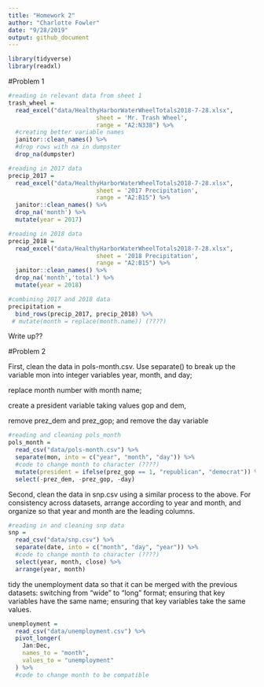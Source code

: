 ```yaml
---
title: "Homework 2"
author: "Charlotte Fowler"
date: "9/28/2019"
output: github_document
---
```


```r
library(tidyverse)
library(readxl)
```


#Problem 1
```r
#reading in relevant data from sheet 1
trash_wheel = 
  read_excel("data/HealthyHarborWaterWheelTotals2018-7-28.xlsx", 
                         sheet = 'Mr. Trash Wheel',
                         range = "A2:N338") %>% 
  #creating better variable names
  janitor::clean_names() %>%  
  #drop rows with na in dumpster
  drop_na(dumpster)

#reading in 2017 data
precip_2017 =
  read_excel("data/HealthyHarborWaterWheelTotals2018-7-28.xlsx", 
                         sheet = '2017 Precipitation',
                         range = "A2:B15") %>%
  janitor::clean_names() %>% 
  drop_na('month') %>% 
  mutate(year = 2017)

#reading in 2018 data
precip_2018 =
  read_excel("data/HealthyHarborWaterWheelTotals2018-7-28.xlsx", 
                         sheet = '2018 Precipitation',
                         range = "A2:B15") %>%
  janitor::clean_names() %>% 
  drop_na('month','total') %>% 
  mutate(year = 2018)
```

```r
#combining 2017 and 2018 data
precipitation = 
  bind_rows(precip_2017, precip_2018) %>% 
 # mutate(month = replace(month.name)) (????)
```
Write up??


#Problem 2

First, clean the data in pols-month.csv. Use separate() to break up the variable mon into integer variables year, month, and day; 

replace month number with month name; 

create a president variable taking values gop and dem, 

remove  prez_dem and prez_gop; and remove the day variable
```r
#reading and cleaning pols_month
pols_month = 
  read_csv("data/pols-month.csv") %>% 
  separate(mon, into = c("year", "month", "day")) %>% 
  #code to change month to character (????)
  mutate(president = ifelse(prez_gop == 1, "republican", "democrat")) %>% 
  select(-prez_dem, -prez_gop, -day)
```
Second, clean the data in snp.csv using a similar process to the above. For consistency across datasets, arrange according to year and month, and organize so that year and month are the leading columns.

```r
#reading in and cleaning snp data
snp = 
  read_csv("data/snp.csv") %>% 
  separate(date, into = c("month", "day", "year")) %>% 
  #code to change month to character (????)
  select(year, month, close) %>% 
  arrange(year, month)
```

tidy the unemployment data so that it can be merged with the previous datasets:
switching from “wide” to “long” format; 
ensuring that key variables have the same name;
ensuring that key variables take the same values.
```r
unemployment = 
  read_csv("data/unemployment.csv") %>% 
  pivot_longer(
    Jan:Dec,
    names_to = "month",
    values_to = "unemployment"
  ) %>% 
  #code to change month to be compatible
```


